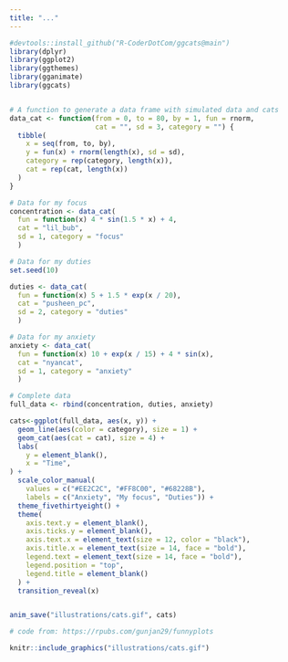 ```yaml
---
title: "..."
---
```


```r

#devtools::install_github("R-CoderDotCom/ggcats@main")
library(dplyr)
library(ggplot2)
library(ggthemes)
library(gganimate)
library(ggcats)


# A function to generate a data frame with simulated data and cats
data_cat <- function(from = 0, to = 80, by = 1, fun = rnorm, 
                     cat = "", sd = 3, category = "") {
  tibble(
    x = seq(from, to, by),
    y = fun(x) + rnorm(length(x), sd = sd),
    category = rep(category, length(x)),
    cat = rep(cat, length(x))
  )
}

# Data for my focus
concentration <- data_cat(
  fun = function(x) 4 * sin(1.5 * x) + 4, 
  cat = "lil_bub", 
  sd = 1, category = "focus"
  )

# Data for my duties
set.seed(10)

duties <- data_cat(
  fun = function(x) 5 + 1.5 * exp(x / 20), 
  cat = "pusheen_pc", 
  sd = 2, category = "duties"
  )

# Data for my anxiety
anxiety <- data_cat(
  fun = function(x) 10 + exp(x / 15) + 4 * sin(x), 
  cat = "nyancat", 
  sd = 1, category = "anxiety"
  )

# Complete data
full_data <- rbind(concentration, duties, anxiety)

cats<-ggplot(full_data, aes(x, y)) +
  geom_line(aes(color = category), size = 1) +
  geom_cat(aes(cat = cat), size = 4) +
  labs(
    y = element_blank(),
    x = "Time",
) +
  scale_color_manual(
    values = c("#EE2C2C", "#FF8C00", "#68228B"),
    labels = c("Anxiety", "My focus", "Duties")) +
  theme_fivethirtyeight() +
  theme(
    axis.text.y = element_blank(),
    axis.ticks.y = element_blank(),
    axis.text.x = element_text(size = 12, color = "black"),
    axis.title.x = element_text(size = 14, face = "bold"),
    legend.text = element_text(size = 14, face = "bold"),
    legend.position = "top",
    legend.title = element_blank()
  ) +
  transition_reveal(x)


anim_save("illustrations/cats.gif", cats)

# code from: https://rpubs.com/gunjan29/funnyplots
```


```r
knitr::include_graphics("illustrations/cats.gif")
```



